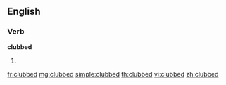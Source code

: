 ==English==

===Verb===
'''clubbed'''

# {{past of|[[club]]}}

[[fr:clubbed]]
[[mg:clubbed]]
[[simple:clubbed]]
[[th:clubbed]]
[[vi:clubbed]]
[[zh:clubbed]]